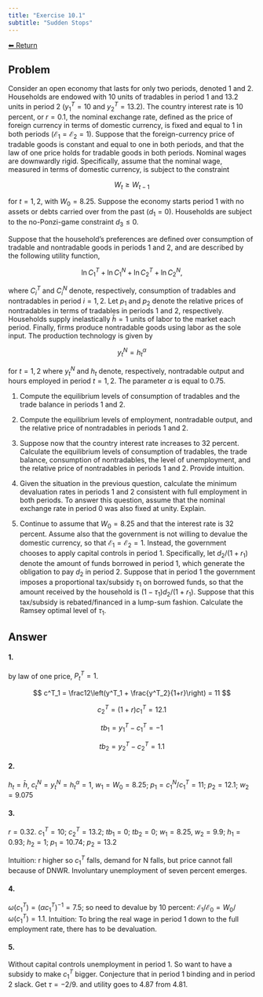 ```yaml
---
title: "Exercise 10.1"
subtitle: "Sudden Stops"
---
```

<a class="return-button" href="index.qmd">⬅ Return</a>

## Problem

Consider an open economy that lasts for only two periods, denoted 1 and 2. Households are endowed with 10 units of tradables in period 1 and 13.2 units in period 2 ($y^T_1=10$ and $y^T_2=13.2$). The country interest rate is 10 percent, or $r=0.1$, the nominal exchange rate, defined as the price of foreign currency in terms of domestic currency, is fixed and equal to 1 in both periods ($\mathcal{E}_1=\mathcal{E}_2=1$). Suppose that the foreign-currency price of tradable goods is constant and equal to one in both periods, and that the law of one price holds for tradable goods in both periods. Nominal wages are downwardly rigid. Specifically, assume that the nominal wage, measured in terms of domestic currency, is subject to the constraint

$$
W_t \ge W_{t-1}
$$

for $t=1,2$, with  $W_{0} = 8.25$. Suppose the economy starts period 1 with no assets or debts carried over from the past ($d_1=0$). Households are subject to the no-Ponzi-game constraint $d_3\le 0$. 

Suppose that the household's preferences are defined over consumption of tradable and nontradable goods in periods 1 and 2, and are described by the following utility function,

$$
\ln C^T_1 + \ln C^N_1 + \ln C^T_2 + \ln C^N_2,
$$

where $C^T_i$ and $C^N_i$ denote, respectively, consumption of tradables and nontradables in period $i=1,2$. Let $p_1$ and $p_2$ denote the relative prices of nontradables in terms of tradables in periods 1 and 2, respectively. Households supply inelastically  $\bar{h}=1$ units of labor to the market each period. Finally, firms produce nontradable goods using labor as the sole input. The production technology is given by

$$
y^N_t = h_t^{\alpha}
$$

for $t=1,2$ where $y^N_t$ and $h_t$ denote, respectively, nontradable output and hours employed in period $t=1,2$. The parameter $\alpha$ is equal to 0.75. 

1. Compute the equilibrium levels of consumption of tradables and the trade balance in periods 1 and 2.

2. Compute the equilibrium levels of employment, nontradable output, and the relative price of nontradables in periods 1 and 2. 

3. Suppose now that the country interest rate increases to 32 percent. Calculate the equilibrium levels of consumption of tradables, the trade balance, consumption of nontradables, the level of unemployment, and the relative price of nontradables in periods 1 and 2. Provide intuition. 

4. Given the situation in the previous question, calculate the minimum devaluation rates in periods 1 and 2 consistent with full employment in both periods. To answer this question, assume that the nominal exchange rate in period 0 was also fixed at unity. Explain. 

5. Continue to assume that $W_0=8.25$ and that the interest rate is 32 percent. Assume also that the government is not willing to devalue the domestic currency, so that $\mathcal{E}_1=\mathcal{E}_2=1$. Instead, the government chooses to apply capital controls in period 1. Specifically, let $d_2/(1+r_1)$ denote the amount of funds borrowed in period 1, which generate the obligation to pay $d_2$ in period 2. Suppose that in period 1 the government imposes a proportional tax/subsidy $\tau_1$ on borrowed funds, so that the amount received by the household is $(1-\tau_1)d_2/(1+r_1)$. Suppose that this tax/subsidy is rebated/financed in a lump-sum fashion. Calculate the Ramsey optimal level of $\tau_1$. 


## Answer

<!-- Matlab file \verb7 z:\uribe\book\capital_controls\exercise_10_1.m 7 -->

#### 1.

by law of one price, $P^T_t =1$. 

$$
c^T_1 = \frac12\left(y^T_1 + \frac{y^T_2}{1+r}\right) = 11
$$

$$
c^T_2 = (1+r) c^T_1 = 12.1
$$

$$
tb_1 = y^T_1 - c^T_1 = -1
$$

$$
tb_2 = y^T_2 -c^T_2 = 1.1
$$

#### 2.

$h_t = \bar{h}$, $c^N_t = y^N_t = h_t^{\alpha} = 1$, $w_1 = W_0 = 8.25$; $p_1 = c^N_1/c^T_1 = 11$; $p_2 = 12.1$; $w_2 = 9.075$

#### 3.

$r=0.32$. $c^T_1=10$; $c^T_2 = 13.2$; $tb_1 = 0$; $tb_2 = 0$; $w_1= 8.25$, $w_2= 9.9$; $h_1 = 0.93$; $h_2 = 1$; $p_1 = 10.74$; $p_2 = 13.2$

Intuition: r higher so $c^T_1$ falls, demand for N falls, but price cannot fall because of DNWR. Involuntary unemployment of seven percent emerges. 

#### 4.

$\omega(c^T_1) = (\alpha c^T_1)^{-1} = 7.5$; so need to devalue by 10 percent: $\mathcal{E}_1/\mathcal{E}_0 = W_0/\omega(c^T_1) = 1.1$. Intuition: To bring the real wage in period 1 down to the full employment rate, there has to be devaluation. 

#### 5.

Without capital controls unemployment in period 1. So want to have a subsidy to make $c^T_1$ bigger. Conjecture that in period 1 binding and in period 2 slack. Get $\tau = -2/9$. and utility goes to 4.87 from 4.81. 
